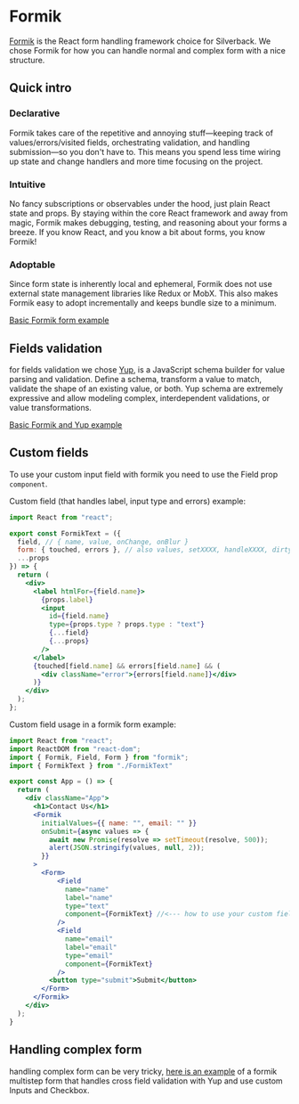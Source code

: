 # Formik

[Formik](https://formik.org/) is the React form handling framework choice for
Silverback. We chose Formik for how you can handle normal and complex form with a nice structure.

## Quick intro

### Declarative
Formik takes care of the repetitive and annoying stuff—keeping track of values/errors/visited fields, orchestrating validation, and handling submission—so you don't have to. This means you spend less time wiring up state and change handlers and more time focusing on the project.

### Intuitive
No fancy subscriptions or observables under the hood, just plain React state and props. By staying within the core React framework and away from magic, Formik makes debugging, testing, and reasoning about your forms a breeze. If you know React, and you know a bit about forms, you know Formik!

### Adoptable
Since form state is inherently local and ephemeral, Formik does not use external state management libraries like Redux or MobX. This also makes Formik easy to adopt incrementally and keeps bundle size to a minimum.

[Basic Formik form example](https://codesandbox.io/s/dazzling-swanson-wne32?from-embed)

## Fields validation

for fields validation we chose [Yup](https://github.com/jquense/yup), is a JavaScript schema builder for value parsing and validation. Define a schema, transform a value to match, validate the shape of an existing value, or both. Yup schema are extremely expressive and allow modeling complex, interdependent validations, or value transformations.

[Basic Formik and Yup example](https://codesandbox.io/s/zkrk5yldz)

## Custom fields
To use your custom input field with formik you need to use the Field prop `component`.

Custom field (that handles label, input type and errors) example:

```jsx
import React from "react";

export const FormikText = ({
  field, // { name, value, onChange, onBlur }
  form: { touched, errors }, // also values, setXXXX, handleXXXX, dirty, isValid, status, etc.
  ...props
}) => {
  return (
    <div>
      <label htmlFor={field.name}>
        {props.label}
        <input
          id={field.name}
          type={props.type ? props.type : "text"}
          {...field}
          {...props}
        />
      </label>
      {touched[field.name] && errors[field.name] && (
        <div className="error">{errors[field.name]}</div>
      )}
    </div>
  );
};
```

Custom field usage in a formik form example:

```jsx
import React from "react";
import ReactDOM from "react-dom";
import { Formik, Field, Form } from "formik";
import { FormikText } from "./FormikText"

export const App = () => {
  return (
    <div className="App">
      <h1>Contact Us</h1>
      <Formik
        initialValues={{ name: "", email: "" }}
        onSubmit={async values => {
          await new Promise(resolve => setTimeout(resolve, 500));
          alert(JSON.stringify(values, null, 2));
        }}
      >
        <Form>
			<Field
			  name="name"
			  label="name"
			  type="text"
			  component={FormikText} //<--- how to use your custom field
			/>
			<Field
			  name="email"
			  label="email"
			  type="email"
			  component={FormikText}
			/>
          <button type="submit">Submit</button>
        </Form>
      </Formik>
    </div>
  );
}
```

## Handling complex form
handling complex form can be very tricky, [here is an example](https://github.com/AmazeeLabs/react-form-decision/tree/main/src/components/formik) of a formik multistep form that handles cross field validation with Yup and use custom Inputs and Checkbox.

